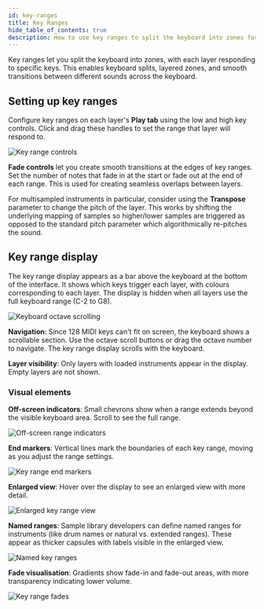 ```yaml
---
id: key-ranges
title: Key Ranges
hide_table_of_contents: true
description: How to use key ranges to split the keyboard into zones for different layers
---
```


<!--
SPDX-FileCopyrightText: 2025 Sam Windell
SPDX-License-Identifier: CC-BY-SA-4.0
-->

Key ranges let you split the keyboard into zones, with each layer responding to specific keys. This enables keyboard splits, layered zones, and smooth transitions between different sounds across the keyboard.

## Setting up key ranges

Configure key ranges on each layer's **Play tab** using the low and high key controls. Click and drag these handles to set the range that layer will respond to.

![Key range controls](/images/key-range-controls.png)

**Fade controls** let you create smooth transitions at the edges of key ranges. Set the number of notes that fade in at the start or fade out at the end of each range. This is used for creating seamless overlaps between layers.

For multisampled instruments in particular, consider using the **Transpose** parameter to change the pitch of the layer. This works by shifting the underlying mapping of samples so higher/lower samples are triggered as opposed to the standard pitch parameter which algorithmically re-pitches the sound.

## Key range display

The key range display appears as a bar above the keyboard at the bottom of the interface. It shows which keys trigger each layer, with colours corresponding to each layer. The display is hidden when all layers use the full keyboard range (C-2 to G8).

![Keyboard octave scrolling](/images/keyboard-octave-scroll.png)

**Navigation**: Since 128 MIDI keys can't fit on screen, the keyboard shows a scrollable section. Use the octave scroll buttons or drag the octave number to navigate. The key range display scrolls with the keyboard.

**Layer visibility**: Only layers with loaded instruments appear in the display. Empty layers are not shown.

### Visual elements

**Off-screen indicators**: Small chevrons show when a range extends beyond the visible keyboard area. Scroll to see the full range.

![Off-screen range indicators](/images/key-range-chevrons.png)
<div style={{marginTop: '60px'}}></div>

**End markers**: Vertical lines mark the boundaries of each key range, moving as you adjust the range settings.

![Key range end markers](/images/key-range-end-markers.png)
<div style={{marginTop: '60px'}}></div>

**Enlarged view**: Hover over the display to see an enlarged view with more detail.

![Enlarged key range view](/images/key-range-enlarged-view.png)
<div style={{marginTop: '60px'}}></div>

**Named ranges**: Sample library developers can define named ranges for instruments (like drum names or natural vs. extended ranges). These appear as thicker capsules with labels visible in the enlarged view.

![Named key ranges](/images/key-range-named-range.png)
<div style={{marginTop: '60px'}}></div>

**Fade visualisation**: Gradients show fade-in and fade-out areas, with more transparency indicating lower volume.

![Key range fades](/images/key-range-fades.png)
<div style={{marginTop: '60px'}}></div>
